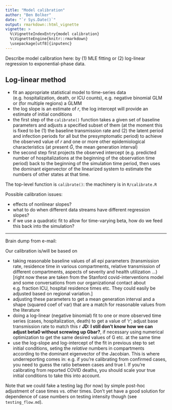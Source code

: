 ```yaml
---
title: "Model calibration"
author: "Ben Bolker"
date: "`r Sys.Date()`"
output: rmarkdown::html_vignette
vignette: >
  %\VignetteIndexEntry{model calibration}
  %\VignetteEngine{knitr::rmarkdown}
  \usepackage[utf8]{inputenc}
---
```


Describe model calibration here: by (1) MLE fitting or (2) log-linear regression to exponential-phase data.

## Log-linear method

- fit an appropriate statistical model to time-series data (e.g. hospitalization, death, or ICU counts), e.g. negative binomial GLM or (for multiple regions) a GLMM
- the log slope is an estimate of $r$, the log intercept will provide an estimate of initial conditions
- the first step of the `calibrate()` function takes a given set of baseline parameters and adjusts a specified subset of them (at the moment this is fixed to be (1) the baseline transmission rate and (2) the latent period and infection periods for all but the presymptomatic period) to achieve the observed value of $r$ and one or more other epidemiological characteristics (at present $\bar G$, the mean generation interval)
- the second step first projects the observed intercept (e.g. predicted number of hospitalizations at the beginning of the observation time period) back to the beginning of the simulation time period, then uses the dominant eigenvector of the linearized system to estimate the numbers of other states at that time.

The top-level function is `calibrate()`: the machinery is in `R/calibrate.R`

Possible calibration issues:

- effects of nonlinear slopes?
- what to do when different data streams have different regression slopes?
- if we use a quadratic fit to allow for time-varying beta, how do we feed this back into the simulation?


---

Brain dump from e-mail:

Our calibration is/will be based on

* taking reasonable baseline values of all epi parameters (transmission rate, residence time in various compartments, relative transmission of different compartments, aspects of severity and health  utilization ...)  [right now these are taken from the Stanford covid-interventions model and some conversations from our organizational contact about e.g. fraction ICU, hospital residence times etc.  They could easily be adjusted based on regional variation.]
* adjusting these parameters to get a mean generation interval and a
shape (squared coef of var) that are a match for reasonable values from
the literature
* doing a log-linear (negative binomial) fit to one or more observed time series (cases, hospitalization, death) to get a value of 'r'; adjust base transmission rate to match this r  **JD: I still don't know how we can adjust beta0 without screwing up Gbar?**, if necessary using numerical optimization to get the same desired values of G etc. at the same time
* use the log-slope and log-intercept of the fit in previous step to set initial conditions, seting the *relative* numbers in compartments according to the dominant eigenvector of the Jacobian.  This is where underreporting comes in: e.g. if you're calibrating from confirmed cases, you need to guess the ratio between cases and true I.  If you're calibrating from reported COVID deaths,  you should scale your true initial conditions to take this into account.

Note that we could fake a testing lag (for now) by simple post-hoc adjustment of case times vs. other times. Don't yet have a good solution for dependence of case numbers on testing intensity though (see `testing_flow.md`).

